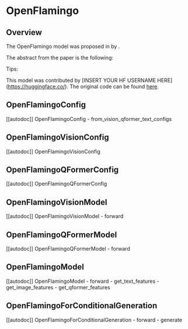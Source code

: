 <!--Copyright 2023 The HuggingFace Team. All rights reserved.

Licensed under the Apache License, Version 2.0 (the "License"); you may not use this file except in compliance with
the License. You may obtain a copy of the License at

http://www.apache.org/licenses/LICENSE-2.0

Unless required by applicable law or agreed to in writing, software distributed under the License is distributed on
an "AS IS" BASIS, WITHOUT WARRANTIES OR CONDITIONS OF ANY KIND, either express or implied. See the License for the
specific language governing permissions and limitations under the License.
-->

# OpenFlamingo

## Overview

The OpenFlamingo model was proposed in [<INSERT PAPER NAME HERE>](<INSERT PAPER LINK HERE>) by <INSERT AUTHORS HERE>.
<INSERT SHORT SUMMARY HERE>

The abstract from the paper is the following:

*<INSERT PAPER ABSTRACT HERE>*

Tips:

<INSERT TIPS ABOUT MODEL HERE>

This model was contributed by [INSERT YOUR HF USERNAME HERE](https://huggingface.co/<INSERT YOUR HF USERNAME HERE>).
The original code can be found [here](<INSERT LINK TO GITHUB REPO HERE>).


## OpenFlamingoConfig

[[autodoc]] OpenFlamingoConfig
    - from_vision_qformer_text_configs

## OpenFlamingoVisionConfig

[[autodoc]] OpenFlamingoVisionConfig

## OpenFlamingoQFormerConfig

[[autodoc]] OpenFlamingoQFormerConfig

## OpenFlamingoVisionModel

[[autodoc]] OpenFlamingoVisionModel
    - forward

## OpenFlamingoQFormerModel

[[autodoc]] OpenFlamingoQFormerModel
    - forward

## OpenFlamingoModel

[[autodoc]] OpenFlamingoModel
    - forward
    - get_text_features
    - get_image_features
    - get_qformer_features

## OpenFlamingoForConditionalGeneration

[[autodoc]] OpenFlamingoForConditionalGeneration
    - forward
    - generate